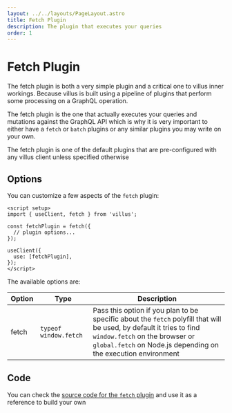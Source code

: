 ```yaml
---
layout: ../../layouts/PageLayout.astro
title: Fetch Plugin
description: The plugin that executes your queries
order: 1
---
```



# Fetch Plugin

The fetch plugin is both a very simple plugin and a critical one to villus inner workings. Because villus is built using a pipeline of plugins that perform some processing on a GraphQL operation.

The fetch plugin is the one that actually executes your queries and mutations against the GraphQL API which is why it is very important to either have a `fetch` or `batch` plugins or any similar plugins you may write on your own.

<DocTip>

The fetch plugin is one of the default plugins that are pre-configured with any villus client unless specified otherwise

</DocTip>

## Options

You can customize a few aspects of the `fetch` plugin:

```vue
<script setup>
import { useClient, fetch } from 'villus';

const fetchPlugin = fetch({
  // plugin options...
});

useClient({
  use: [fetchPlugin],
});
</script>
```

The available options are:

| Option | Type                  | Description                                                                                                                                                                                                             |
| ------ | --------------------- | ----------------------------------------------------------------------------------------------------------------------------------------------------------------------------------------------------------------------- |
| fetch  | `typeof window.fetch` | Pass this option if you plan to be specific about the `fetch` polyfill that will be used, by default it tries to find `window.fetch` on the browser or `global.fetch` on Node.js depending on the execution environment |

## Code

You can check the [source code for the `fetch` plugin](https://github.com/logaretm/villus/blob/main/packages/villus/src/fetch.ts) and use it as a reference to build your own
